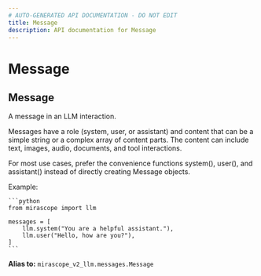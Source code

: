 ```yaml
---
# AUTO-GENERATED API DOCUMENTATION - DO NOT EDIT
title: Message
description: API documentation for Message
---
```


# Message

## <ApiType type="Alias" path="responses/base_response/Message" symbolName="Message" /> Message

A message in an LLM interaction.

Messages have a role (system, user, or assistant) and content that can be
a simple string or a complex array of content parts. The content can include
text, images, audio, documents, and tool interactions.

For most use cases, prefer the convenience functions system(), user(), and
assistant() instead of directly creating Message objects.

Example:

    ```python
    from mirascope import llm

    messages = [
        llm.system("You are a helpful assistant."),
        llm.user("Hello, how are you?"),
    ]
    ```


**Alias to:** `mirascope_v2_llm.messages.Message`
